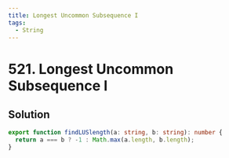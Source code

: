 ```yaml
---
title: Longest Uncommon Subsequence I
tags:
  - String
---
```


# 521. Longest Uncommon Subsequence I

<Badges>
  <LevelBadge level="easy" />
  <TopicBadge name="String" slug="string" />
</Badges>

## Solution

```typescript filename="solution.ts" copy
export function findLUSlength(a: string, b: string): number {
  return a === b ? -1 : Math.max(a.length, b.length);
}
```

<ProblemLink
  codingSite="leetcode"
  href="https://leetcode.com/problems/longest-uncommon-subsequence-i"
  title="Longest Uncommon Subsequence I"
/>
